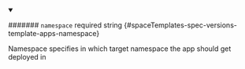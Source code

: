 
<details className="config-field" data-expandable="false" open>
<summary>

####### `namespace` <span className="config-field-required" data-required="false">required</span> <span className="config-field-type">string</span> <span className="config-field-default"></span> <span className="config-field-enum"></span> {#spaceTemplates-spec-versions-template-apps-namespace}

Namespace specifies in which target namespace the app should
get deployed in

</summary>



</details>
